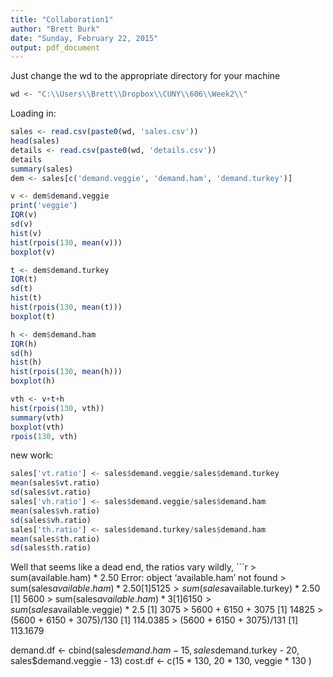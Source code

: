 ```yaml
---
title: "Collaboration1"
author: "Brett Burk"
date: "Sunday, February 22, 2015"
output: pdf_document
---
```

Just change the wd to the appropriate directory for your machine
```r
wd <- "C:\\Users\\Brett\\Dropbox\\CUNY\\606\\Week2\\"
```
Loading in:
```r
sales <- read.csv(paste0(wd, 'sales.csv'))
head(sales)
details <- read.csv(paste0(wd, 'details.csv'))
details
summary(sales)
dem <- sales[c('demand.veggie', 'demand.ham', 'demand.turkey')]
```
\textbf{Veggie:}
```r
v <- dem$demand.veggie
print('veggie')
IQR(v)
sd(v)
hist(v)
hist(rpois(130, mean(v)))
boxplot(v)
```
\textbf{Turkey:}
```r
t <- dem$demand.turkey
IQR(t)
sd(t)
hist(t)
hist(rpois(130, mean(t)))
boxplot(t)
```
\textbf{Ham:}
```r
h <- dem$demand.ham
IQR(h)
sd(h)
hist(h)
hist(rpois(130, mean(h)))
boxplot(h)
```
\textbf{All three combined}
```r
vth <- v+t+h
hist(rpois(130, vth))
summary(vth)
boxplot(vth)
rpois(130, vth)
```
new work: \newline
\textbf{Sales ratios:}
```r
sales['vt.ratio'] <- sales$demand.veggie/sales$demand.turkey
mean(sales$vt.ratio)
sd(sales$vt.ratio)
sales['vh.ratio'] <- sales$demand.veggie/sales$demand.ham
mean(sales$vh.ratio)
sd(sales$vh.ratio)
sales['th.ratio'] <- sales$demand.turkey/sales$demand.ham
mean(sales$th.ratio)
sd(sales$th.ratio)
```
Well that seems like a dead end, the ratios vary wildly, 
```r
> sum(available.ham) * 2.50
Error: object 'available.ham' not found
> sum(sales$available.ham) * 2.50
[1] 5125
> sum(sales$available.turkey) * 2.50
[1] 5600
> sum(sales$available.ham) * 3
[1] 6150
> sum(sales$available.veggie) * 2.5
[1] 3075
> 5600 + 6150 + 3075
[1] 14825
> (5600 + 6150 + 3075)/130
[1] 114.0385
> (5600 + 6150 + 3075)/131
[1] 113.1679


demand.df <- cbind(sales$demand.ham - 15, sales$demand.turkey - 20, sales$demand.veggie - 13)
cost.df <- c(15 * 130, 20 * 130, veggie * 130
      )